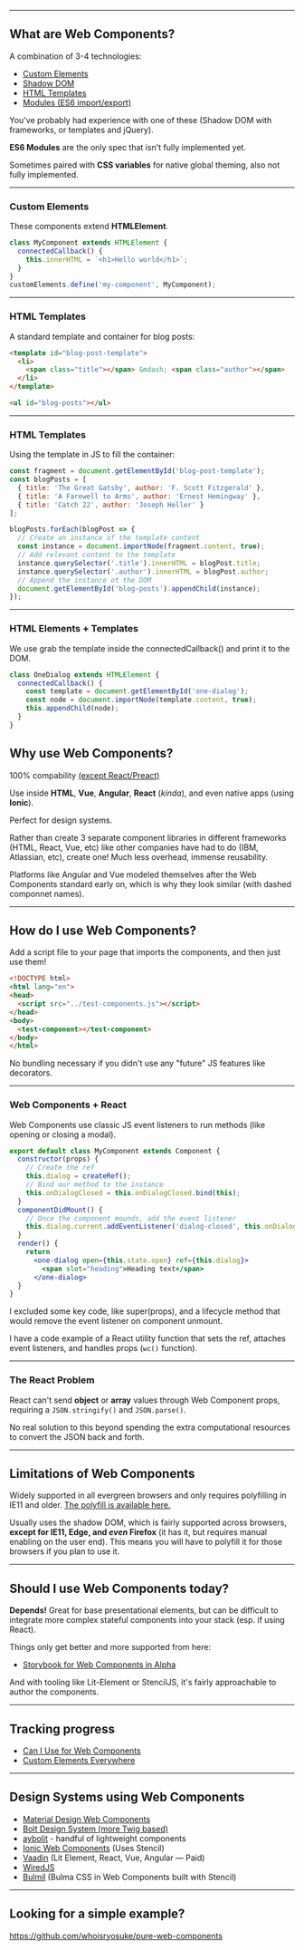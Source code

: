 


<Head>
  <title>Are Web Components the Future?</title>
</Head>

<Featured>
  <Card 
    title="Are Web Components the Future?"
    subheader="Yep"
  />
</Featured>

---

## What are Web Components?

A combination of 3-4 technologies: 

- [Custom Elements](https://w3c.github.io/webcomponents/spec/custom/)
- [Shadow DOM](https://www.w3.org/TR/shadow-dom/)
- [HTML Templates](https://www.w3.org/TR/html-templates/)
- [Modules (ES6 import/export)](https://github.com/w3c/webcomponents/issues/645)

<Notes>
You've probably had experience with one of these (Shadow DOM with frameworks, or templates and jQuery).

**ES6 Modules** are the only spec that isn't fully implemented yet.

Sometimes paired with **CSS variables** for native global theming, also not fully implemented.
</Notes>

---

### Custom Elements

These components extend **HTMLElement**.

```js
class MyComponent extends HTMLElement {
  connectedCallback() {
    this.innerHTML = `<h1>Hello world</h1>`;
  }
}
customElements.define('my-component', MyComponent);
```

---

### HTML Templates

A standard template and container for blog posts:

```html
<template id="blog-post-template">
  <li>
    <span class="title"></span> &mdash; <span class="author"></span>
  </li>
</template>

<ul id="blog-posts"></ul>
```

---

### HTML Templates

Using the template in JS to fill the container:

```js
const fragment = document.getElementById('blog-post-template');
const blogPosts = [
  { title: 'The Great Gatsby', author: 'F. Scott Fitzgerald' },
  { title: 'A Farewell to Arms', author: 'Ernest Hemingway' },
  { title: 'Catch 22', author: 'Joseph Heller' }
];

blogPosts.forEach(blogPost => {
  // Create an instance of the template content
  const instance = document.importNode(fragment.content, true);
  // Add relevant content to the template
  instance.querySelector('.title').innerHTML = blogPost.title;
  instance.querySelector('.author').innerHTML = blogPost.author;
  // Append the instance ot the DOM
  document.getElementById('blog-posts').appendChild(instance);
});
```

---

### HTML Elements + Templates

We use grab the template inside the connectedCallback() and print it to the DOM.

```js
class OneDialog extends HTMLElement {
  connectedCallback() {
    const template = document.getElementById('one-dialog');
    const node = document.importNode(template.content, true);
    this.appendChild(node);
  }
}
```

## Why use Web Components?

100% compability [(except React/Preact)](https://custom-elements-everywhere.com/)

Use inside **HTML**, **Vue**, **Angular**, **React** (*kinda*), and even native apps (using **Ionic**).

Perfect for design systems.

<Notes>
Rather than create 3 separate component libraries in different frameworks (HTML, React, Vue, etc) like other companies have had to do (IBM, Atlassian, etc), create one! Much less overhead, immense reusability.

Platforms like Angular and Vue modeled themselves after the Web Components standard early on, which is why they look similar (with dashed componnet names).
</Notes>

---

## How do I use Web Components?

Add a script file to your page that imports the components, and then just use them!

```html
<!DOCTYPE html>
<html lang="en">
<head>
  <script src="../test-components.js"></script>
</head>
<body>
  <test-component></test-component>
</body>
</html>
```

<Notes>No bundling necessary if you didn't use any "future" JS features like decorators.</Notes>

---

### Web Components + React

Web Components use classic JS event listeners to run methods (like opening or closing a modal).


```jsx
export default class MyComponent extends Component {
  constructor(props) {
    // Create the ref
    this.dialog = createRef();
    // Bind our method to the instance
    this.onDialogClosed = this.onDialogClosed.bind(this);
  }
  componentDidMount() {
    // Once the component mounds, add the event listener
    this.dialog.current.addEventListener('dialog-closed', this.onDialogClosed);
  }
  render() {
    return
      <one-dialog open={this.state.open} ref={this.dialog}>
        <span slot="heading">Heading text</span>
      </one-dialog>
  }
}
```

<Notes>
I excluded some key code, like super(props), and a lifecycle method that would remove the event listener on component unmount.

I have a code example of a React utility function that sets the ref, attaches event listeners, and handles props (`wc()` function).
</Notes>

---

### The React Problem

React can't send **object** or **array** values through Web Component props, requiring a `JSON.stringify()` and `JSON.parse()`.

<Notes>
No real solution to this beyond spending the extra computational resources to convert the JSON back and forth.
</Notes>

---

## Limitations of Web Components

Widely supported in all evergreen browsers and only requires polyfilling in IE11 and older. [The polyfill is available here.](https://github.com/webcomponents/polyfills/tree/master/packages/webcomponentsjs)

Usually uses the shadow DOM, which is fairly supported across browsers, **except for IE11, Edge, and *even* Firefox** (it has it, but requires manual enabling on the user end). This means you will have to polyfill it for those browsers if you plan to use it.

---

## Should I use Web Components today?

**Depends!** Great for base presentational elements, but can be difficult to integrate more complex stateful components into your stack (esp. if using React).

Things only get better and more supported from here:
- [Storybook for Web Components in Alpha](https://github.com/storybookjs/storybook/tree/next/app/web-components)

And with tooling like Lit-Element or StencilJS, it's fairly approachable to author the components.

---

## Tracking progress

- [Can I Use for Web Components](https://caniuse.com/#search=web%20components)
- [Custom Elements Everywhere](https://custom-elements-everywhere.com/)

---

## Design Systems using Web Components

- [Material Design Web Components](https://github.com/whoisryosuke/material-components-web-components)
- [Bolt Design System (more Twig based)](https://boltdesignsystem.com/pattern-lab/?p=viewall-components-button)
- [aybolit](https://github.com/web-padawan/aybolit/) - handful of lightweight components
- [Ionic Web Components](https://github.com/ionic-team/ionic/tree/master/core/src/components) (Uses Stencil)
- [Vaadin](https://vaadin.com/tutorials/using-web-components-in-react) (Lit Element, React, Vue, Angular — Paid)
- [WiredJS](https://github.com/wiredjs/wired-elements)
- [Bulmil](https://github.com/Gomah/bulmil#vue) (Bulma CSS in Web Components built with Stencil)

---

## Looking for a simple example?

<https://github.com/whoisryosuke/pure-web-components>
